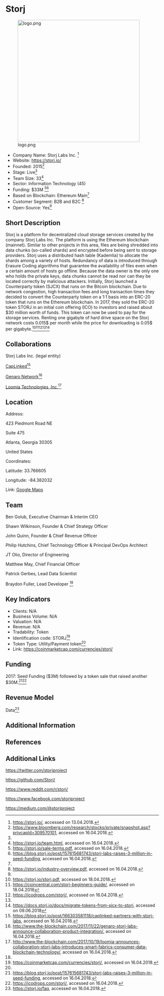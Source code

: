 =Storj=

[[File:logo.png|400px]]

* Company Name: Storj Labs Inc. <ref name=„website“>https://storj.io/, accessed on 13.04.2018.</ref>
* Website: https://storj.io/
* Founded: 2015<ref>https://www.bloomberg.com/research/stocks/private/snapshot.asp?privcapId=309570101, accessed on 16.04.2018.</ref>
* Stage: Live<ref name=„website“/>
* Team Size: 33<ref name=„team“>https://storj.io/team.html, accessed on 16.04.2018.</ref>
* Sector: Information Technology (45)
* Funding: $33M<!--(more?)--><ref>https://storj.io/sale-terms.pdf, accessed on 16.04.2018.</ref><ref>https://blog.storj.io/post/157615681743/storj-labs-raises-3-million-in-seed-funding, accessed on 16.04.2018.</ref>
* Based on Blockchain: Ethereum Main<ref name=„faq“/>
* Customer Segment: B2B and B2C<!--source?--><ref>https://storj.io/industry-overview.pdf, accessed on 16.04.2018.</ref>
* Open-Source: Yes<ref name=„website“/>


==Short Description==

Storj is a platform for decentralized cloud storage services created by the company Storj Labs Inc. The platform is using the Ethereum blockchain (mainnet). Similar to other projects in this area, files are being shredded into data chunks (so-called shards) and encrypted before being sent to storage providers. Storj uses a distributed hash table (Kademlia) to allocate the shards among a variety of hosts. Redundancy of data is introduced through Erasure Coding algorithms that guarantee the availability of files even when a certain amount of hosts go offline. Because the data owner is the only one who holds the private keys, data chunks cannot be read nor can they be located correctly by malicious attackers. Initially, Storj launched a Counterparty token (SJCX) that runs on the Bitcoin blockchain. Due to network congestion, high transaction fees and long transaction times they decided to convert the Counterparty token on a 1:1 basis into an ERC-20 token that runs on the Ethereum blockchain. In 2017, they sold the ERC-20 token STORJ in an initial coin offering (ICO) to investors and raised about $30 million worth of funds. This token can now be used to pay for the storage services. Renting one gigabyte of hard drive space on the Storj network costs 0.015$ per month while the price for downloading is 0.05$ per gigabyte.<ref name=”whitepaper”> https://storj.io/storj.pdf, accessed on 18.04.2018.</ref><ref name=”beginner”> https://coincentral.com/storj-beginners-guide/, accessed on 18.04.2018</ref><ref>https://icodrops.com/storj/, accessed on 16.04.2018.</ref><ref name=”website”/><ref>https://docs.storj.io/docs/migrate-tokens-from-sjcx-to-storj, accessed on 09.06.2018</ref>


==Collaborations==

Storj Labs Inc. (legal entity)

[https://www.caplinked.com/ CapLinked]<ref>https://blog.storj.io/post/166303581118/caplinked-partners-with-storj-labs, accessed on 16.04.2018.</ref>

[https://genaro.network/en Genaro Network]<ref>http://www.the-blockchain.com/2017/11/22/genaro-storj-labs-announce-collaboration-product-integration/, accessed on 16.04.2018.</ref>

[https://www.loomia.com/ Loomia Technologies, Inc.]<ref>http://www.the-blockchain.com/2017/10/19/loomia-announces-collaboration-storj-labs-introduces-smart-fabrics-consumer-data-blockchain-technology/, accessed on 16.04.2018.</ref>


==Location==

Address: 

423 Piedmont Road NE 

Suite 475 

Atlanta, Georgia 30305 

United States




Coordinates: 

Latitude: 33.766605

Longitude: -84.382032



Link: [https://www.google.com/maps/place/423+Piedmont+Ave+NE+%23475,+Atlanta,+GA+30308,+USA/@33.7666051,-84.3842204,17z/data=!4m13!1m7!3m6!1s0x88f504710a73d065:0xf65429fdbfdac239!2s423+Piedmont+Ave+NE+%23475,+Atlanta,+GA+30308,+USA!3b1!8m2!3d33.7666051!4d-84.3820317!3m4!1s0x88f504710a73d065:0xf65429fdbfdac239!8m2!3d33.7666051!4d-84.3820317?hl=de Google Maps]


==Team==

Ben Golub, Executive Chairman & Interim CEO

Shawn Wilkinson, Founder & Chief Strategy Officer

John Quinn, Founder & Chief Revenue Officer

Philip Hutchins, Chief Technology Officer & Principal DevOps Architect

JT Olio, Director of Engineering

Matthew May, Chief Financial Officer

Patrick Gerbes, Lead Data Scientist

Braydon Fuller, Lead Developer
<ref name=„team“/>


==Key Indicators==

* Clients: N/A
* Business Volume: N/A
* Valuation: N/A
* Revenue: N/A
* Tradability: Token
* Identification code: STORJ<ref>https://coinmarketcap.com/currencies/storj/, accessed on 16.04.2018.</ref>
* Token Type: Utility/Payment token<ref name=„faq“/>
* Link: https://coinmarketcap.com/currencies/storj/


==Funding==

<!-- (2014 – 2016: Several funding rounds according to crunchbase<ref>https://www.crunchbase.com/organization/storj, accessed on 16.04.2018.</ref>) -->

2017: Seed Funding ($3M) followed by a token sale that raised another $30M.<ref>https://blog.storj.io/post/157615681743/storj-labs-raises-3-million-in-seed-funding, accessed on 16.04.2018.</ref><ref>https://icodrops.com/storj/, accessed on 16.04.2018.</ref>

==Revenue Model==

Data<ref name=„faq“> https://storj.io/faq, accessed on 16.04.2018.</ref>


==Additional Information==




==References==

<references/>



==Additional Links==

https://twitter.com/storjproject

https://github.com/Storj/

https://www.reddit.com/r/storj/

https://www.facebook.com/storjproject

https://medium.com/@storjproject

